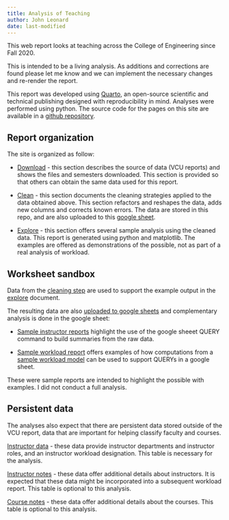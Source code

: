 ```yaml
---
title: Analysis of Teaching
author: John Leonard
date: last-modified
---
```


This web report looks at teaching across the College of Engineering since Fall 2020.

This is intended to be a living analysis.  As additions and corrections are found please let me know and we can implement the necessary changes and re-render the report.

This report was developed using [Quarto](https://quarto.org/), an open-source scientific and technical publishing designed with reproducibility in mind.  Analyses were performed using python.  The source code for the pages on this site are available in a [github repository](https://github.com/vcu-ssg/ssg-quarto-soc-analysis).

## Report organization

The site is organized as follow:

* [Download](./10_download.qmd) - this section describes the source of data (VCU reports) and shows the files and semesters downloaded.  This section is provided so that others can obtain the same data used for this report.

* [Clean](./20_clean.qmd) - this section documents the cleaning strategies applied to the data obtained above. This section refactors and reshapes the data, adds new columns and corrects known errors. The data
are stored in this repo, and are also uploaded to this [google sheet](https://docs.google.com/spreadsheets/d/1ZK7k8M85CXLof6FdeJYJuGFbfjsOXrCv5mc7OgUInWw/edit#gid=1728987696).

* [Explore](./30_explore.qmd) - this section offers several sample analysis using the cleaned data. This report is generated using python and matplotlib. The examples are offered as demonstrations of the possible, not as part of a real analysis of workload.

## Worksheet sandbox

Data from the [cleaning step](./20_clean.qmd) are used to support the example output in the [explore](./30_explore.qmd) document.

The resulting data are also [uploaded to google sheets](https://docs.google.com/spreadsheets/d/1ZK7k8M85CXLof6FdeJYJuGFbfjsOXrCv5mc7OgUInWw/edit#gid=1728987696) and complementary analysis is done in the google sheet:

* [Sample instructor reports](https://docs.google.com/spreadsheets/d/1ZK7k8M85CXLof6FdeJYJuGFbfjsOXrCv5mc7OgUInWw/edit#gid=1722375566) highlight the use of the google sheeet QUERY command to build summaries from the raw data.

* [Sample workload report](https://docs.google.com/spreadsheets/d/1ZK7k8M85CXLof6FdeJYJuGFbfjsOXrCv5mc7OgUInWw/edit#gid=1484314377) offers examples of how computations from a [sample workload model](https://vcu-ssg.github.io/ssg-quarto-soc-analysis/20_clean.html#sample-workload-model) can be used to support QUERYs in a google sheet.

These were sample reports are intended to highlight the possible with examples. I did not conduct a full analysis.

## Persistent data

The analyses also expect that there are persistent data stored outside of the VCU report, data that are important for helping classify faculty and courses.

[Instructor data](https://docs.google.com/spreadsheets/d/1ZK7k8M85CXLof6FdeJYJuGFbfjsOXrCv5mc7OgUInWw/edit#gid=654840116) - these data provide instructor departments and instructor roles, and an instructor
workload designation. This table is necessary for the analysis.

[Instructor notes](https://docs.google.com/spreadsheets/d/1ZK7k8M85CXLof6FdeJYJuGFbfjsOXrCv5mc7OgUInWw/edit#gid=211942472) - these data offer additional details about instructors.  It is expected that these data might be incorporated into a subsequent workload report. This table is optional to this analysis.

[Course notes](https://docs.google.com/spreadsheets/d/1ZK7k8M85CXLof6FdeJYJuGFbfjsOXrCv5mc7OgUInWw/edit#gid=498592034) - these data offer additional details about the courses. This table is optional to this analysis.

